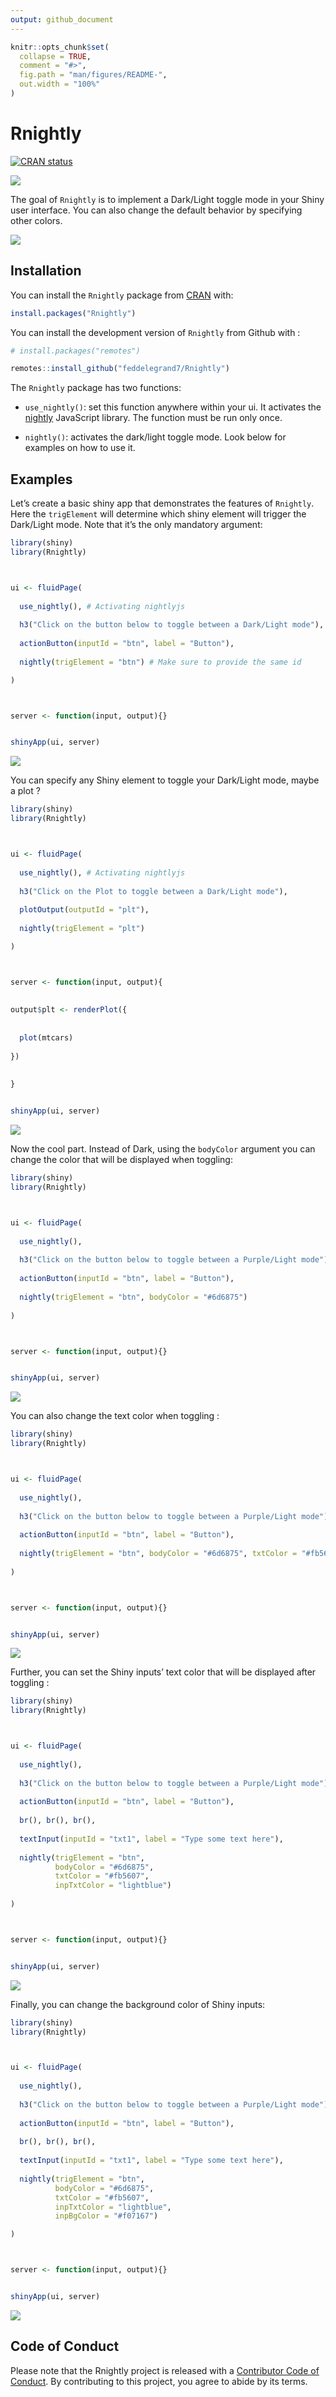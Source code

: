 ```yaml
---
output: github_document
---
```


<!-- README.md is generated from README.Rmd. Please edit that file -->

```r
knitr::opts_chunk$set(
  collapse = TRUE,
  comment = "#>",
  fig.path = "man/figures/README-",
  out.width = "100%"
)
```

# Rnightly

<!-- badges: start -->

[![CRAN status](https://www.r-pkg.org/badges/version/Rnightly)](https://CRAN.R-project.org/package=Rnightly)

![](http://cranlogs.r-pkg.org/badges/grand-total/Rnightly?color=blue)


<!-- badges: end -->

The goal of `Rnightly` is to implement a Dark/Light toggle mode in your Shiny user interface. You can also change the default behavior by specifying other colors. 


![](https://media.giphy.com/media/xUOwV2E6HhngCpYpWw/giphy.gif)




## Installation


You can install the `Rnightly` package from [CRAN](https://CRAN.R-project.org/package=Rnightly) with: 


```r

install.packages("Rnightly")

```


You can install the development version of `Rnightly` from Github with : 

```r
# install.packages("remotes")

remotes::install_github("feddelegrand7/Rnightly")


```


The `Rnightly` package has two functions: 

+ `use_nightly()`: set this function anywhere within your ui. It activates the [nightly](https://github.com/Fcmam5/nightly.js?utm_campaign=The%20Stash&utm_medium=email&utm_source=Revue%20newsletter) JavaScript library. The function must be run only once. 

+ `nightly()`: activates the dark/light toggle mode. Look below for examples on how to use it. 



## Examples 


Let's create a basic shiny app that demonstrates the features of `Rnightly`. Here the `trigElement` will determine which shiny element will trigger the Dark/Light mode. Note that it's the only mandatory argument: 




```r

library(shiny)
library(Rnightly)



ui <- fluidPage(
  
  use_nightly(), # Activating nightlyjs
  
  h3("Click on the button below to toggle between a Dark/Light mode"), 
  
  actionButton(inputId = "btn", label = "Button"), 
  
  nightly(trigElement = "btn") # Make sure to provide the same id

)



server <- function(input, output){}


shinyApp(ui, server)

```

![](man/figures/Rnightlyexample1.gif)


You can specify any Shiny element to toggle your Dark/Light mode, maybe a plot  ? 


```r

library(shiny)
library(Rnightly)



ui <- fluidPage(
  
  use_nightly(), # Activating nightlyjs
  
  h3("Click on the Plot to toggle between a Dark/Light mode"), 
  
  plotOutput(outputId = "plt"), 
  
  nightly(trigElement = "plt") 

)



server <- function(input, output){
  
  
output$plt <- renderPlot({
  
  
  plot(mtcars)
  
})  
  
  
}


shinyApp(ui, server)

```

![](man/figures/Rnightlyexample2.gif)


Now the cool part. Instead of Dark, using the `bodyColor` argument you can change the color that will be displayed when toggling: 


```r

library(shiny)
library(Rnightly)



ui <- fluidPage(
  
  use_nightly(), 
  
  h3("Click on the button below to toggle between a Purple/Light mode"), 
  
  actionButton(inputId = "btn", label = "Button"), 
  
  nightly(trigElement = "btn", bodyColor = "#6d6875") 
  
)



server <- function(input, output){}


shinyApp(ui, server)

```


![](man/figures/Rnightlyexample3.gif)



You can also change the text color when toggling : 




```r

library(shiny)
library(Rnightly)



ui <- fluidPage(
  
  use_nightly(), 
  
  h3("Click on the button below to toggle between a Purple/Light mode"), 
  
  actionButton(inputId = "btn", label = "Button"), 
  
  nightly(trigElement = "btn", bodyColor = "#6d6875", txtColor = "#fb5607") 
  
)



server <- function(input, output){}


shinyApp(ui, server)

```

![](man/figures/Rnightlyexample4.gif)

Further, you can set the Shiny inputs' text color that will be displayed after toggling : 



```r

library(shiny)
library(Rnightly)



ui <- fluidPage(
  
  use_nightly(), 
  
  h3("Click on the button below to toggle between a Purple/Light mode"), 
  
  actionButton(inputId = "btn", label = "Button"),
  
  br(), br(), br(), 
  
  textInput(inputId = "txt1", label = "Type some text here"),
  
  nightly(trigElement = "btn", 
          bodyColor = "#6d6875", 
          txtColor = "#fb5607", 
          inpTxtColor = "lightblue") 
  
)



server <- function(input, output){}


shinyApp(ui, server)

```

![](man/figures/Rnightlyexample5.gif)

Finally, you can change the background color of Shiny inputs: 


```r

library(shiny)
library(Rnightly)



ui <- fluidPage(
  
  use_nightly(), 
  
  h3("Click on the button below to toggle between a Purple/Light mode"), 
  
  actionButton(inputId = "btn", label = "Button"),
  
  br(), br(), br(), 
  
  textInput(inputId = "txt1", label = "Type some text here"),
  
  nightly(trigElement = "btn", 
          bodyColor = "#6d6875", 
          txtColor = "#fb5607", 
          inpTxtColor = "lightblue", 
          inpBgColor = "#f07167") 

)



server <- function(input, output){}


shinyApp(ui, server)

```

![](man/figures/Rnightlyexample6.gif)


## Code of Conduct

Please note that the Rnightly project is released with a [Contributor Code of Conduct](https://contributor-covenant.org/version/2/0/CODE_OF_CONDUCT.html). By contributing to this project, you agree to abide by its terms.













































